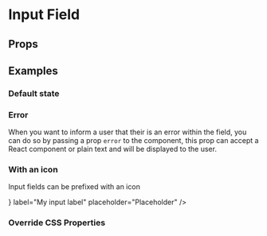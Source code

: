 
<Meta title="4. Form|Input Field" component={InputField} />

# Input Field

## Props

<Props of={InputField} />

## Examples

### Default state

<Preview>
    <Story name="Default">
        <ThemeProvider>
            <InputField
                type="text"
                label="My input label"
                placeholder="Placeholder"
            />
        </ThemeProvider>
    </Story>
</Preview>

### Error

When you want to inform a user that their is an error within the field, you can do so by passing a prop `error` to the component, this prop can accept a React component or plain text and will be displayed to the user.

<Preview>
    <Story name="Input field error">
        <ThemeProvider>
            <InputField
                type="text"
                error="This is an error message passed in"
                label="My input label"
                placeholder="Placeholder"
            />
        </ThemeProvider>
    </Story>
</Preview>

### With an icon

Input fields can be prefixed with an icon

<Preview>
    <Story name="Input field icon">
        <ThemeProvider>
            <InputField
                icon={<Phone />}
                label="My input label"
                placeholder="Placeholder"
            />
        </ThemeProvider>
    </Story>
</Preview>

### Override CSS Properties

<Preview>
    <Story name="Override Width">
        <ThemeProvider>
            <InputField
                width="50px"
                color="red"
                type="text"
                label="KG"
                placeholder=""
            />
        </ThemeProvider>
    </Story>
</Preview>
